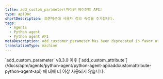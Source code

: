 ```yaml
---
title: add_custom_parameter(파이썬 에이전트 API)
type: apiDoc
shortDescription: 트랜잭션에 사용자 정의 속성을 추가합니다.
tags:
  - Agents
  - Python agent
  - Python agent API
metaDescription: add_customer_parameter has been deprecated in favor of add_customer_attribute.
translationType: machine
---
```


<Callout variant="important">
  `add_custom_parameter` v8.3.0 이후 [`add_custom_attribute`](/docs/apm/agents/python-agent/python-agent-api/addcustomattribute-python-agent-api) 에 대해 더 이상 사용되지 않습니다.
</Callout>